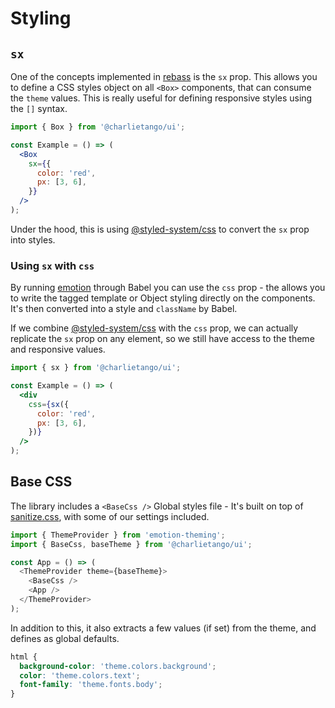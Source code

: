 
<Meta title="Docs|Styling" />

# Styling

## `sx`

One of the concepts implemented in [rebass](https://rebassjs.org/) is the `sx` prop. This allows you
to define a CSS styles object on all `<Box>` components, that can consume the `theme` values. This
is really useful for defining responsive styles using the `[]` syntax.

```jsx harmony
import { Box } from '@charlietango/ui';

const Example = () => (
  <Box
    sx={{
      color: 'red',
      px: [3, 6],
    }}
  />
);
```

Under the hood, this is using [@styled-system/css](https://styled-system.com/css) to convert the
`sx` prop into styles.

### Using `sx` with `css`

By running [emotion](https://www.emotion.sh/) through Babel you can use the `css` prop - the allows
you to write the tagged template or Object styling directly on the components. It's then converted
into a style and `className` by Babel.

If we combine [@styled-system/css](https://styled-system.com/css) with the `css` prop, we can
actually replicate the `sx` prop on any element, so we still have access to the theme and responsive
values.

```jsx harmony
import { sx } from '@charlietango/ui';

const Example = () => (
  <div
    css={sx({
      color: 'red',
      px: [3, 6],
    })}
  />
);
```

## Base CSS

The library includes a `<BaseCss />` Global styles file - It's built on top of
[sanitize.css](https://github.com/csstools/sanitize.css), with some of our settings included.

```typescript jsx
import { ThemeProvider } from 'emotion-theming';
import { BaseCss, baseTheme } from '@charlietango/ui';

const App = () => (
  <ThemeProvider theme={baseTheme}>
    <BaseCss />
    <App />
  </ThemeProvider>
);
```

In addition to this, it also extracts a few values (if set) from the theme, and defines as global
defaults.

```css
html {
  background-color: 'theme.colors.background';
  color: 'theme.colors.text';
  font-family: 'theme.fonts.body';
}
```
